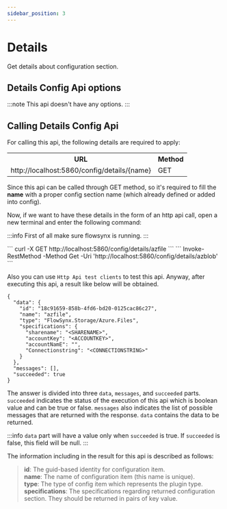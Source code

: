 ```yaml
---
sidebar_position: 3
---
```


# Details

Get details about configuration section.

## Details Config Api options
:::note
This api doesn't have any options.
:::

## Calling Details Config Api
For calling this api, the following details are required to apply:


<table class="table">
  <tr>
    <th>URL</th>
    <th>Method</th>
  </tr>
  <tr>
    <td>http://localhost:5860/config/details/{name}</td>
    <td class="centering">GET</td>
  </tr>
</table>

Since this api can be called through GET method, so it's required to fill the **name** with a proper config section name (which already defined or added into config).

Now, if we want to have these details in the form of an http api call, open a new terminal and enter the following command:

:::info
First of all make sure flowsynx is running.
:::


<Tabs groupId="httpApi">
  <TabItem value="bashHttpApi" label="HTTP API (Bash)">
  ```
  curl -X GET http://localhost:5860/config/details/azfile
  ```
  </TabItem>
  <TabItem value="powershellHttpApi" label="HTTP API (PowerShell)">
  ```
  Invoke-RestMethod -Method Get -Uri 'http://localhost:5860/config/details/azblob'
  ```
  </TabItem>
</Tabs>

Also you can use `Http Api test clients` to test this api. Anyway, after executing this api, a result like below will be obtained.
```
{
  "data": {
    "id": "18c91659-858b-4fd6-bd20-0125cac86c27",
    "name": "azfile",
    "type": "FlowSynx.Storage/Azure.Files",
    "specifications": {
      "sharename": "<SHARENAME>",
      "accountKey": "<ACCOUNTKEY>",
      "accountNamE": "",
      "Connectionstring": "<CONNECTIONSTRING>"
    }
  },
  "messages": [],
  "succeeded": true
}
```

The answer is divided into three `data`, `messages`, and `succeeded` parts. 
`succeeded` indicates the status of the execution of this api which is boolean value and can be true or false. 
`messages` also indicates the list of possible messages that are returned with the response. 
`data` contains the data to be returned. 

:::info
`data` part will have a value only when `succeeded` is true. If `succeeded` is false, this field will be null.
:::

The information including in the result for this api is described as follows:

> **id**: The guid-based identity for configuration item.  
> **name**: The name of configuration item (this name is unique).  
> **type**: The type of config item which represents the plugin type.  
> **specifications**: The specifications regarding returned configuration section. They should be returned in pairs of key value.